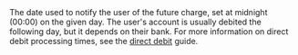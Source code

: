 <ResponseField name="ChargeDate" type="Unix timestamp" >    
The date used to notify the user of the future charge, set at midnight (00:00) on the given day. The user's account is usually debited the following day, but it depends on their bank. For more information on direct debit processing times, see the <a href="/guides/payment-methods/banking/direct-debit">direct debit</a> guide. 
</ResponseField>